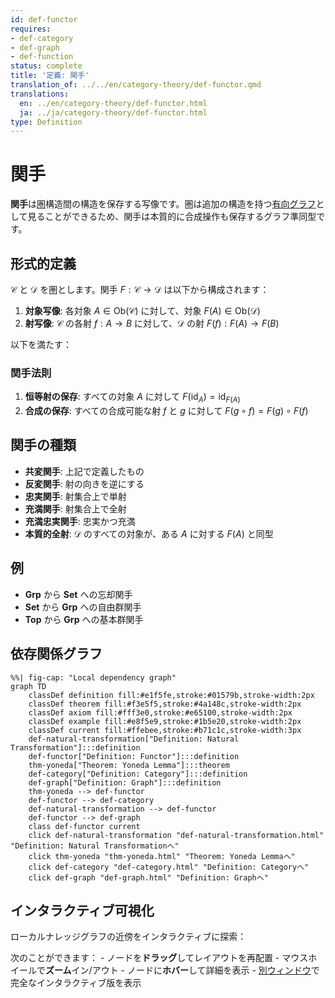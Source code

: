 ```yaml
---
id: def-functor
requires:
- def-category
- def-graph
- def-function
status: complete
title: '定義: 関手'
translation_of: ../../en/category-theory/def-functor.qmd
translations:
  en: ../en/category-theory/def-functor.html
  ja: ../ja/category-theory/def-functor.html
type: Definition
---
```


# 関手 {#def-functor}

**関手**は[圏](def-category.qmd)構造間の構造を保存する写像です。圏は追加の構造を持つ[有向グラフ](../combinatorics/def-graph.qmd)として見ることができるため、関手は本質的に合成操作も保存するグラフ準同型です。

## 形式的定義

$\mathcal{C}$ と $\mathcal{D}$ を圏とします。関手 $F: \mathcal{C} \to \mathcal{D}$ は以下から構成されます：

1. **対象写像**: 各対象 $A \in \text{Ob}(\mathcal{C})$ に対して、対象 $F(A) \in \text{Ob}(\mathcal{D})$
2. **射写像**: $\mathcal{C}$ の各射 $f: A \to B$ に対して、$\mathcal{D}$ の射 $F(f): F(A) \to F(B)$

以下を満たす：

### 関手法則

1. **恒等射の保存**: すべての対象 $A$ に対して $F(\text{id}_A) = \text{id}_{F(A)}$
2. **合成の保存**: すべての合成可能な射 $f$ と $g$ に対して $F(g \circ f) = F(g) \circ F(f)$

## 関手の種類

- **共変関手**: 上記で定義したもの
- **反変関手**: 射の向きを逆にする
- **忠実関手**: 射集合上で単射
- **充満関手**: 射集合上で全射
- **充満忠実関手**: 忠実かつ充満
- **本質的全射**: $\mathcal{D}$ のすべての対象が、ある $A$ に対する $F(A)$ と同型

## 例

- **Grp** から **Set** への忘却関手
- **Set** から **Grp** への自由群関手
- **Top** から **Grp** への基本群関手

## 依存関係グラフ

```mermaid
%%| fig-cap: "Local dependency graph"
graph TD
    classDef definition fill:#e1f5fe,stroke:#01579b,stroke-width:2px
    classDef theorem fill:#f3e5f5,stroke:#4a148c,stroke-width:2px
    classDef axiom fill:#fff3e0,stroke:#e65100,stroke-width:2px
    classDef example fill:#e8f5e9,stroke:#1b5e20,stroke-width:2px
    classDef current fill:#ffebee,stroke:#b71c1c,stroke-width:3px
    def-natural-transformation["Definition: Natural Transformation"]:::definition
    def-functor["Definition: Functor"]:::definition
    thm-yoneda["Theorem: Yoneda Lemma"]:::theorem
    def-category["Definition: Category"]:::definition
    def-graph["Definition: Graph"]:::definition
    thm-yoneda --> def-functor
    def-functor --> def-category
    def-natural-transformation --> def-functor
    def-functor --> def-graph
    class def-functor current
    click def-natural-transformation "def-natural-transformation.html" "Definition: Natural Transformationへ"
    click thm-yoneda "thm-yoneda.html" "Theorem: Yoneda Lemmaへ"
    click def-category "def-category.html" "Definition: Categoryへ"
    click def-graph "def-graph.html" "Definition: Graphへ"
```

## インタラクティブ可視化

ローカルナレッジグラフの近傍をインタラクティブに探索：

::: {.graph-viz data-id="def-functor" data-width="700" data-height="500"}
:::

次のことができます：
- ノードを**ドラッグ**してレイアウトを再配置
- マウスホイールで**ズーム**イン/アウト
- ノードに**ホバー**して詳細を表示
- [別ウィンドウ](../../output/interactive/def-functor.html){target="_blank"}で完全なインタラクティブ版を表示
